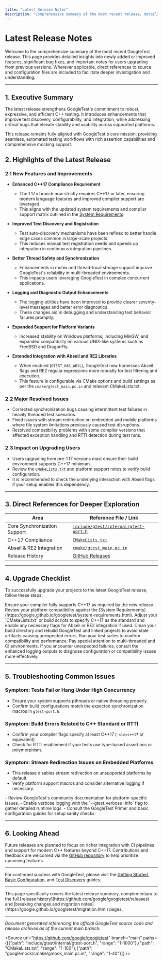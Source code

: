 ```yaml
---
title: "Latest Release Notes"
description: "Comprehensive summary of the most recent release, detailing newly added or improved functionality, major resolved issues, and anything that impacts users upgrading from previous versions. Includes direct references to applicable source and configuration files for deeper investigation."
---
```


# Latest Release Notes

Welcome to the comprehensive summary of the most recent GoogleTest release. This page provides detailed insights into newly added or improved features, significant bug fixes, and important notes for users upgrading from previous versions. Wherever applicable, direct references to source and configuration files are included to facilitate deeper investigation and understanding.

---

## 1. Executive Summary

The latest release strengthens GoogleTest's commitment to robust, expressive, and efficient C++ testing. It introduces enhancements that improve test discovery, configurability, and integration, while addressing critical bugs that elevate stability and usability across supported platforms.

This release remains fully aligned with GoogleTest's core mission: providing seamless, automated testing workflows with rich assertion capabilities and comprehensive mocking support.

## 2. Highlights of the Latest Release

### 2.1 New Features and Improvements

- **Enhanced C++17 Compliance Requirement**
  - The 1.17.x branch now strictly requires C++17 or later, ensuring modern language features and improved compiler support are leveraged.
  - This aligns with the updated system requirements and compiler support matrix outlined in the [System Requirements](https://google.github.io/googletest/system-requirements.html).

- **Improved Test Discovery and Registration**
  - Test auto-discovery mechanisms have been refined to better handle edge cases common in large-scale projects.
  - This reduces manual test registration needs and speeds up integration in continuous integration pipelines.

- **Better Thread Safety and Synchronization**
  - Enhancements in mutex and thread-local storage support improve GoogleTest's reliability in multi-threaded environments.
  - This impacts users leveraging GoogleTest in complex concurrent applications.

- **Logging and Diagnostic Output Enhancements**
  - The logging utilities have been improved to provide clearer severity-level messages and better error diagnostics.
  - These changes aid in debugging and understanding test behavior failures promptly.

- **Expanded Support for Platform Variants**
  - Increased stability on Windows platforms, including MinGW, and expanded compatibility on various UNIX-like systems such as FreeBSD and DragonFly.

- **Extended Integration with Abseil and RE2 Libraries**
  - When enabled (`GTEST_HAS_ABSL`), GoogleTest now harnesses Abseil flags and RE2 regular expressions more robustly for test filtering and execution.
  - This feature is configurable via CMake options and build settings as per the `cmake/gtest_main.pc.in` and relevant CMakeLists.txt.

### 2.2 Major Resolved Issues

- Corrected synchronization bugs causing intermittent test failures in heavily threaded test scenarios.
- Fixed issues with stream redirection on embedded and mobile platforms where file system limitations previously caused test disruptions.
- Resolved compatibility problems with some compiler versions that affected exception handling and RTTI detection during test runs.

### 2.3 Impact on Upgrading Users

- Users upgrading from pre-1.17 versions must ensure their build environment supports C++17 minimum.
- Review the [`CMakeLists.txt`](https://github.com/google/googletest/blob/main/CMakeLists.txt) and platform support notes to verify build configuration.
- It is recommended to check the underlying interaction with Abseil flags if your setup enables this dependency.

---

## 3. Direct References for Deeper Exploration

| Area                         | Reference File / Link                                                             |
|------------------------------|----------------------------------------------------------------------------------|
| Core Synchronization Support | [`include/gtest/internal/gtest-port.h`](https://github.com/google/googletest/blob/main/googletest/include/gtest/internal/gtest-port.h) |
| C++17 Compliance             | [`CMakeLists.txt`](https://github.com/google/googletest/blob/main/CMakeLists.txt)  |
| Abseil & RE2 Integration     | [`cmake/gtest_main.pc.in`](https://github.com/google/googletest/blob/main/googlemock/cmake/gmock_main.pc.in) |
| Release History              | [GitHub Releases](https://github.com/google/googletest/releases)                 |

---

## 4. Upgrade Checklist

To successfully upgrade your projects to the latest GoogleTest release, follow these steps:

<Steps>
<Step title="Verify Compiler and Platform Support">
Ensure your compiler fully supports C++17 as required by the new release. Review your platform compatibility against the [System Requirements](https://google.github.io/googletest/system-requirements.html).
</Step>
<Step title="Update Build Configuration">
Adjust your `CMakeLists.txt` or build scripts to specify C++17 as the standard and enable any necessary flags for Abseil or RE2 integration if used.
</Step>
<Step title="Rebuild GoogleTest and Dependent Projects">
Clean your build directory and rebuild GoogleTest and linked projects to avoid stale artifacts causing unexpected errors.
</Step>
<Step title="Test Existing Suites Thoroughly">
Run your test suites to confirm compatibility and performance. Pay special attention to multi-threaded and CI environments.
</Step>
</Steps>

<Tip>
If you encounter unexpected failures, consult the enhanced logging outputs to diagnose configuration or compatibility issues more effectively.
</Tip>

---

## 5. Troubleshooting Common Issues

### Symptom: Tests Fail or Hang Under High Concurrency
- Ensure your system supports pthreads or native threading properly.
- Confirm build configurations match the expected synchronization macros in `gtest-port.h`.

### Symptom: Build Errors Related to C++ Standard or RTTI
- Confirm your compiler flags specify at least C++17 (`-std=c++17` or equivalent).
- Check for RTTI enablement if your tests use type-based assertions or polymorphism.

### Symptom: Stream Redirection Issues on Embedded Platforms
- This release disables stream redirection on unsupported platforms by default.
- Verify platform support macros and consider alternative logging if necessary.

<Accordion title="More Troubleshooting Tips">
- Review GoogleTest's community documentation for platform-specific issues.
- Enable verbose logging with the `--gtest_verbose=info` flag to gather detailed runtime logs.
- Consult the GoogleTest Primer and basic configuration guides for setup sanity checks.
</Accordion>

---

## 6. Looking Ahead

Future releases are planned to focus on richer integration with CI pipelines and support for modern C++ features beyond C++17.
Contributions and feedback are welcomed via the [GitHub repository](https://github.com/google/googletest) to help prioritize upcoming features.

---

For continued success with GoogleTest, please visit the [Getting Started](https://google.github.io/googletest/primer.html), [Basic Configuration](https://google.github.io/googletest/basic-configuration.html), and [Test Discovery](https://google.github.io/googletest/test-discovery.html) guides.

---

<Info>
This page specifically covers the latest release summary, complementary to the full [release history](https://github.com/google/googletest/releases) and [breaking changes and migration notes](https://google.github.io/googletest/migration.html) pages.
</Info>

---

*Document generated referencing the official GoogleTest source code and release archives as of the current main branch.*

<Source url="https://github.com/google/googletest" branch="main" paths={[{"path": "include/gtest/internal/gtest-port.h", "range": "1-1000"},{"path": "CMakeLists.txt", "range": "1-100"},{"path": "googlemock/cmake/gmock_main.pc.in", "range": "1-40"}]} />
